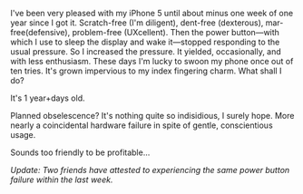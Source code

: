 I've been very pleased with my iPhone 5 until about minus one week of one year since I got it.  Scratch-free (I'm diligent), dent-free (dexterous), mar-free(defensive), problem-free (UXcellent). Then the power button—with which I use to sleep the display and wake it—stopped responding to the usual pressure.  So I increased the pressure. It yielded, occasionally, and with less enthusiasm. These days I'm lucky to swoon my phone once out of ten tries.  It's grown impervious to my index fingering charm. What shall I do?

It's 1 year+days old.

Planned obselescence?  It's nothing quite so indisidious, I surely hope. More nearly a coincidental hardware failure in spite of gentle, conscientious usage.

Sounds too friendly to be profitable...

*Update: Two friends have attested to experiencing the same power button failure within the last week.* 